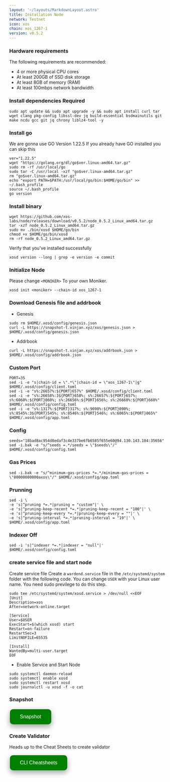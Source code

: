 ```yaml
---
layout: '~/layouts/MarkdownLayout.astro'
title: Installation Node
network: Testnet
icon: xos
chain: xos_1267-1
version: v0.5.2
---
```


### Hardware requirements

The following requirements are recommended:

- 4 or more physical CPU cores
- At least 200GB of SSD disk storage
- At least 8GB of memory (RAM)
- At least 100mbps network bandwidth


### Install dependencies Required

```
sudo apt update && sudo apt upgrade -y && sudo apt install curl tar wget clang pkg-config libssl-dev jq build-essential bsdmainutils git make ncdu gcc git jq chrony liblz4-tool -y
```

### Install go

We are gonna use GO Version 1.22.5
If you already have GO installed you can skip this 

```
ver="1.22.5"
wget "https://golang.org/dl/go$ver.linux-amd64.tar.gz"
sudo rm -rf /usr/local/go
sudo tar -C /usr/local -xzf "go$ver.linux-amd64.tar.gz"
rm "go$ver.linux-amd64.tar.gz"
echo "export PATH=$PATH:/usr/local/go/bin:$HOME/go/bin" >> ~/.bash_profile
source ~/.bash_profile
go version
```


### Install binary
```
wget https://github.com/xos-labs/node/releases/download/v0.5.2/node_0.5.2_Linux_amd64.tar.gz
tar -xzf node_0.5.2_Linux_amd64.tar.gz
sudo mv ./bin/xosd $HOME/go/bin
chmod +x $HOME/go/bin/xosd
rm -rf node_0.5.2_Linux_amd64.tar.gz
```

Verify that you've installed successfully

```
xosd version --long | grep -e version -e commit 
```

### Initialize Node

Please change `<MONIKER>` To your own Moniker.

```
xosd init <moniker> --chain-id xos_1267-1
```

### Download Genesis file and addrbook

- Genesis

```
sudo rm $HOME/.xosd/config/genesis.json
curl -L https://snapshot-t.vinjan.xyz/xos/genesis.json > $HOME/.xosd/config/genesis.json 
```
- Addrbook
```
curl -L https://snapshot-t.vinjan.xyz/xos/addrbook.json > $HOME/.xosd/config/addrbook.json 
```

### Custom Port
```
PORT=35
sed -i -e "s|chain-id = \".*\"|chain-id = \"xos_1267-1\"|g" $HOME/.xosd/config/client.toml
sed -i -e "s%:26657%:${PORT}657%" $HOME/.xosd/config/client.toml
sed -i -e "s%:26658%:3${PORT}658%; s%:26657%:${PORT}657%; s%:6060%:${PORT}060%; s%:26656%:${PORT}656%; s%:26660%:${PORT}660%" $HOME/.xosd/config/config.toml
sed -i -e "s%:1317%:${PORT}317%; s%:9090%:${PORT}090%; s%:8545%:3${PORT}545%; s%:8546%:${PORT}546%; s%:6065%:${PORT}065%" $HOME/.xosd/config/app.toml
```

### Config
```
seeds="18bad8ac954d8edaf3c4e337be6fb6585f655e60@94.130.143.184:35656"
sed -i.bak -e "s/^seeds =.*/seeds = \"$seeds\"/" $HOME/.xosd/config/config.toml
```

### Gas Prices
```
sed -i.bak -e "s/^minimum-gas-prices *=.*/minimum-gas-prices = \"80000000000axos\"/" $HOME/.xosd/config/app.toml
```

### Prunning
```
sed -i \
-e 's|^pruning *=.*|pruning = "custom"|' \
-e 's|^pruning-keep-recent *=.*|pruning-keep-recent = "100"|' \
-e 's|^pruning-keep-every *=.*|pruning-keep-every = ""|' \
-e 's|^pruning-interval *=.*|pruning-interval = "19"|' \
$HOME/.xosd/config/app.toml
```

### Indexer Off
```
sed -i 's|^indexer *=.*|indexer = "null"|' $HOME/.xosd/config/config.toml
```

### create service file and start node

Create service file
Create a `wardend.service` file in the `/etc/systemd/system` folder with the following code. 
You can change `USER` with your Linux user name. You need sudo previlege to do this step.

```
sudo tee /etc/systemd/system/xosd.service > /dev/null <<EOF
[Unit]
Description=xos
After=network-online.target

[Service]
User=$USER
ExecStart=$(which xosd) start
Restart=on-failure
RestartSec=3
LimitNOFILE=65535

[Install]
WantedBy=multi-user.target
EOF
```

- Enable Service and Start Node

```
sudo systemctl daemon-reload
sudo systemctl enable xosd
sudo systemctl restart xosd
sudo journalctl -u xosd -f -o cat
```

### Snapshot
<a href="https://service.vinjan.xyz/testnet/xos/snapshot" target="_blank">
  <button style="background-color: green; border: none; color: white; padding: 15px 32px; text-align: center; text-decoration: none; display: inline-block; font-size: 16px; margin: 4px 2px; cursor: pointer; border-radius: 10px; box-shadow: 0 8px 16px 0 rgba(0,0,0,0.2), 0 6px 20px 0 rgba(0,0,0,0.19);" onmouseover="this.style.boxShadow='0 0 0 4px rgba(0,255,0,0.5)'" onmouseout="this.style.boxShadow='0 8px 16px 0 rgba(0,0,0,0.2), 0 6px 20px 0 rgba(0,0,0,0.19)'">Snapshot</button>
</a>


### Create Validator

Heads up to the Cheat Sheets to create validator

<a href="https://service.vinjan.xyz/testnet/xos/cheat" target="_blank">
  <button style="background-color: green; border: none; color: white; padding: 15px 32px; text-align: center; text-decoration: none; display: inline-block; font-size: 16px; margin: 4px 2px; cursor: pointer; border-radius: 10px; box-shadow: 0 8px 16px 0 rgba(0,0,0,0.2), 0 6px 20px 0 rgba(0,0,0,0.19);" onmouseover="this.style.boxShadow='0 0 0 4px rgba(0,255,0,0.5)'" onmouseout="this.style.boxShadow='0 8px 16px 0 rgba(0,0,0,0.2), 0 6px 20px 0 rgba(0,0,0,0.19)'">CLI Cheatsheets</button>
</a>
